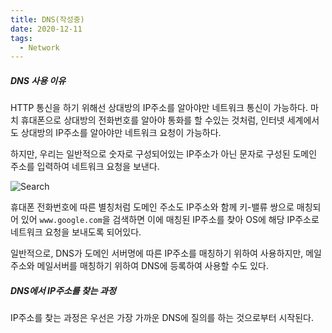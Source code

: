 ```yaml
---
title: DNS(작성중) 
date: 2020-12-11
tags:
  - Network
---  
```



##### DNS 사용 이유

HTTP 통신을 하기 위해선 상대방의 IP주소를 알아야만 네트워크 통신이 가능하다. 마치 휴대폰으로 상대방의 전화번호를 
알아야 통화를 할 수있는 것처럼, 인터넷 세계에서도 상대방의 IP주소를 알아야만 네트워크 요청이 가능하다. 

하지만, 우리는 일반적으로 숫자로 구성되어있는 IP주소가 아닌 문자로 구성된 도메인 주소를 입력하여 네트워크 요청을 보낸다.

![Search](../network-dns/Searcher.png)

휴대폰 전화번호에 따른 별칭처럼 도메인 주소도 IP주소와 함께 키-밸류 쌍으로 매칭되어 있어 `www.google.com`을 검색하면
이에 매칭된 IP주소를 찾아 OS에 해당 IP주소로 네트워크 요청을 보내도록 되어있다. 

일반적으로, DNS가 도메인 서버명에 따른 IP주소를 매칭하기 위하여 사용하지만, 메일주소와 메일서버를 매칭하기 위하여 DNS에 등록하여
사용할 수도 있다. 

##### DNS에서 IP주소를 찾는 과정

IP주소를 찾는 과정은 우선은 가장 가까운 DNS에 질의를 하는 것으로부터 시작된다. 


